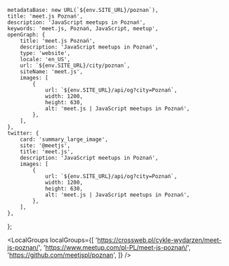
	metadataBase: new URL(`${env.SITE_URL}/poznan`),
	title: 'meet.js Poznań',
	description: 'JavaScript meetups in Poznań',
	keywords: 'meet.js, Poznań, JavaScript, meetup',
	openGraph: {
		title: 'meet.js Poznań',
		description: 'JavaScript meetups in Poznań',
		type: 'website',
		locale: 'en_US',
		url: `${env.SITE_URL}/city/poznan`,
		siteName: 'meet.js',
		images: [
			{
				url: `${env.SITE_URL}/api/og?city=Poznań`,
				width: 1200,
				height: 630,
				alt: 'meet.js | JavaScript meetups in Poznań',
			},
		],
	},
	twitter: {
		card: 'summary_large_image',
		site: '@meetjs',
		title: 'meet.js',
		description: 'JavaScript meetups in Poznań',
		images: [
			{
				url: `${env.SITE_URL}/api/og?city=Poznań`,
				width: 1200,
				height: 630,
				alt: 'meet.js | JavaScript meetups in Poznań',
			},
		],
	},
};

<CityBanner city="Poznań" background="city/poznan.jpg" />

<LocalGroups
	localGroups={[
		'https://crossweb.pl/cykle-wydarzen/meet-js-poznan/',
		'https://www.meetup.com/pl-PL/meet-js-poznań/',
		'https://github.com/meetjspl/poznan',
	]}
/>

<FAQ questions={PoznanFAQ} />

<Organizers city="Poznań" organizers={PoznanOrganizers} />

<CityEmail email="poznan@meetjs.pl" />
